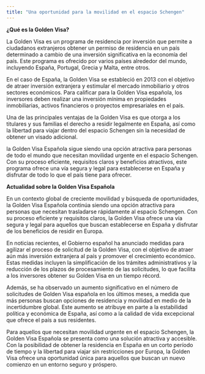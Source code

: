 ```yaml
---
title: "Una oportunidad para la movilidad en el espacio Schengen"
---
```


**¿Qué es la Golden Visa?**

La Golden Visa es un programa de residencia por inversión que permite a ciudadanos extranjeros obtener un permiso de residencia en un país determinado a cambio de una inversión significativa en la economía del país. Este programa es ofrecido por varios países alrededor del mundo, incluyendo España, Portugal, Grecia y Malta, entre otros.

En el caso de España, la Golden Visa se estableció en 2013 con el objetivo de atraer inversión extranjera y estimular el mercado inmobiliario y otros sectores económicos. Para calificar para la Golden Visa española, los inversores deben realizar una inversión mínima en propiedades inmobiliarias, activos financieros o proyectos empresariales en el país.

Una de las principales ventajas de la Golden Visa es que otorga a los titulares y sus familias el derecho a residir legalmente en España, así como la libertad para viajar dentro del espacio Schengen sin la necesidad de obtener un visado adicional.

la Golden Visa Española sigue siendo una opción atractiva para personas de todo el mundo que necesitan movilidad urgente en el espacio Schengen. Con su proceso eficiente, requisitos claros y beneficios atractivos, este programa ofrece una vía segura y legal para establecerse en España y disfrutar de todo lo que el país tiene para ofrecer.

**Actualidad sobre la Golden Visa Española**

En un contexto global de creciente movilidad y búsqueda de oportunidades, la Golden Visa Española continúa siendo una opción atractiva para personas que necesitan trasladarse rápidamente al espacio Schengen. Con su proceso eficiente y requisitos claros, la Golden Visa ofrece una vía segura y legal para aquellos que buscan establecerse en España y disfrutar de los beneficios de residir en Europa.

En noticias recientes, el Gobierno español ha anunciado medidas para agilizar el proceso de solicitud de la Golden Visa, con el objetivo de atraer aún más inversión extranjera al país y promover el crecimiento económico. Estas medidas incluyen la simplificación de los trámites administrativos y la reducción de los plazos de procesamiento de las solicitudes, lo que facilita a los inversores obtener su Golden Visa en un tiempo récord.

Además, se ha observado un aumento significativo en el número de solicitudes de Golden Visa española en los últimos meses, a medida que más personas buscan opciones de residencia y movilidad en medio de la incertidumbre global. Este aumento se atribuye en parte a la estabilidad política y económica de España, así como a la calidad de vida excepcional que ofrece el país a sus residentes.

Para aquellos que necesitan movilidad urgente en el espacio Schengen, la Golden Visa Española se presenta como una solución atractiva y accesible. Con la posibilidad de obtener la residencia en España en un corto período de tiempo y la libertad para viajar sin restricciones por Europa, la Golden Visa ofrece una oportunidad única para aquellos que buscan un nuevo comienzo en un entorno seguro y próspero.

